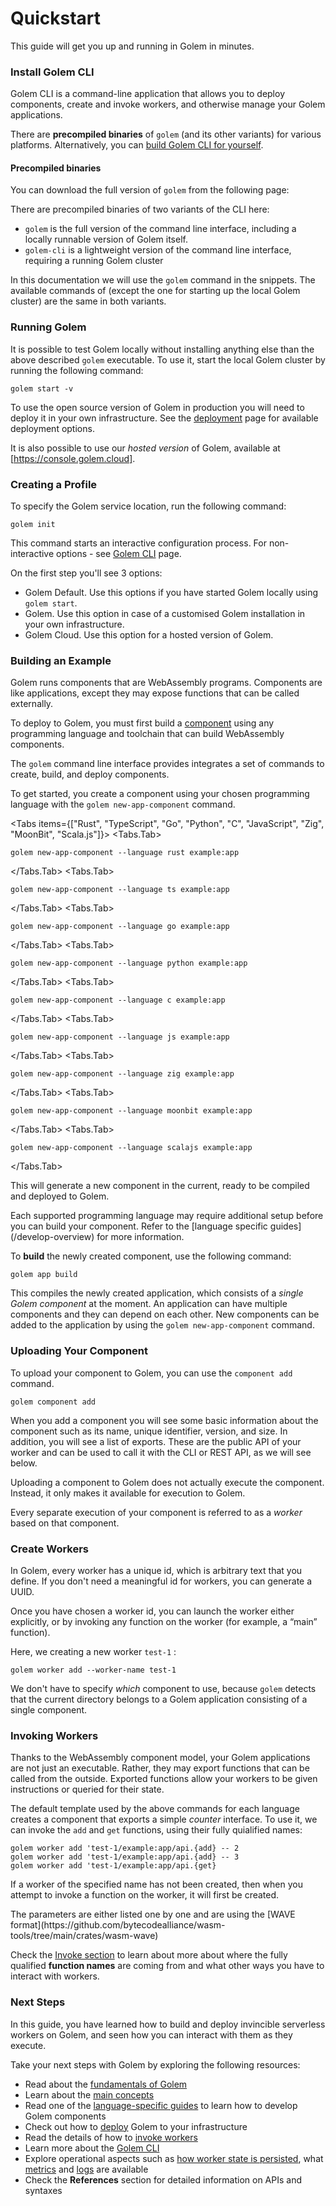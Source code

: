 
# Quickstart

This guide will get you up and running in Golem in minutes.

### Install Golem CLI

Golem CLI is a command-line application that allows you to deploy components,
create and invoke workers, and otherwise manage your Golem applications.

There are **precompiled binaries** of `golem` (and its other variants) for
various platforms. Alternatively, you can [build Golem CLI for yourself](/cli/install-from-source).

#### Precompiled binaries

You can download the full version of `golem` from the following page:

<Cards num={1}>
  <Card
    title="Golem CLI Releases"
    href="https://github.com/golemcloud/golem-cli/releases"
  />
</Cards>

There are precompiled binaries of two variants of the CLI here:

- `golem` is the full version of the command line interface, including a locally runnable version of Golem itself.
- `golem-cli` is a lightweight version of the command line interface, requiring a running Golem cluster

In this documentation we will use the `golem` command in the snippets. The available commands of (except the one for starting up the local Golem cluster) are the same in both variants.

### Running Golem

It is possible to test Golem locally without installing anything else than the above described `golem` executable. To use it, start the local Golem cluster by running the following command:

```shell copy
golem start -v
```

To use the open source version of Golem in production you will need to deploy it in your own infrastructure. See the [deployment](deploy) page for available deployment options.

It is also possible to use our _hosted version_ of Golem, available at [https://console.golem.cloud].

### Creating a Profile

To specify the Golem service location, run the following command:

```shell copy
golem init
```

This command starts an interactive configuration process. For non-interactive options - see [Golem CLI](cli) page.

On the first step you'll see 3 options:

- Golem Default. Use this options if you have started Golem locally using `golem start`.
- Golem. Use this option in case of a customised Golem installation in your own infrastructure.
- Golem Cloud. Use this option for a hosted version of Golem.

### Building an Example

Golem runs components that are WebAssembly programs. Components are like
applications, except they may expose functions that can be called externally.

To deploy to Golem, you must first build a [component](concepts/components)
using any programming language and toolchain that can build WebAssembly
components.

The `golem` command line interface provides integrates a set of commands to create, build, and deploy components.

To get started, you create a component using your chosen programming language with the `golem new-app-component` command.

<Tabs items={["Rust", "TypeScript", "Go", "Python", "C", "JavaScript", "Zig", "MoonBit", "Scala.js"]}>
  <Tabs.Tab>
  ```shell copy
  golem new-app-component --language rust example:app
  ```
  </Tabs.Tab>
  <Tabs.Tab>
  ```shell copy
  golem new-app-component --language ts example:app
  ```
  </Tabs.Tab>
  <Tabs.Tab>
  ```shell copy
  golem new-app-component --language go example:app
  ```
  </Tabs.Tab>
  <Tabs.Tab>
  ```shell copy
  golem new-app-component --language python example:app
  ```
  </Tabs.Tab>
  <Tabs.Tab>
  ```shell copy
  golem new-app-component --language c example:app
  ```
  </Tabs.Tab>
  <Tabs.Tab>
  ```shell copy
  golem new-app-component --language js example:app
  ```
  </Tabs.Tab>
  <Tabs.Tab>
  ```shell copy
  golem new-app-component --language zig example:app
  ```
  </Tabs.Tab>
  <Tabs.Tab>
  ```shell copy
  golem new-app-component --language moonbit example:app
  ```
  </Tabs.Tab>
  <Tabs.Tab>
  ```shell copy
  golem new-app-component --language scalajs example:app
  ```
  </Tabs.Tab>
</Tabs>

This will generate a new component in the current, ready to be compiled and deployed to Golem.

<Callout type="warning">
    Each supported programming language may require additional setup before you can build your component. Refer to the [language specific guides](/develop-overview) for more information.
</Callout>

To **build** the newly created component, use the following command:

```shell copy
golem app build
```

This compiles the newly created application, which consists of a _single Golem component_ at the moment. An application can have multiple components and they can depend on each other. New components can be added to the application by using the `golem new-app-component` command.

### Uploading Your Component

To upload your component to Golem, you can use the `component add` command.

```shell copy
golem component add
```

When you add a component you will see some basic information about the component such as its name, unique identifier, version, and size. In addition, you will see a list of exports. These are the public API of your worker and can be used to call it with the CLI or REST API, as we will see below.

Uploading a component to Golem does not actually execute the component. Instead, it only makes it available for execution to Golem.

Every separate execution of your component is referred to as a _worker_ based on that component.

### Create Workers

In Golem, every worker has a unique id, which is arbitrary text that you define. If you don't need a meaningful id for workers, you can generate a UUID.

Once you have chosen a worker id, you can launch the worker either explicitly, or by invoking any function on the worker (for example, a “main” function).

Here, we creating a new worker `test-1` :

```shell copy
golem worker add --worker-name test-1
```

We don't have to specify _which_ component to use, because `golem` detects that the current directory belongs to a Golem application consisting of a single component.

### Invoking Workers

Thanks to the WebAssembly component model, your Golem applications are not just an executable. Rather, they may export functions that can be called from the outside. Exported functions allow your workers to be given instructions or queried for their state.

The default template used by the above commands for each language creates a component that exports a simple _counter_ interface. To use it, we can invoke the `add` and `get` functions, using their fully quialified names:

```shell copy
golem worker add 'test-1/example:app/api.{add} -- 2
golem worker add 'test-1/example:app/api.{add} -- 3
golem worker add 'test-1/example:app/api.{get}
```

If a worker of the specified name has not been created, then when you attempt to invoke a function on the worker, it will first be created.

<Callout type="info">
The parameters are either listed one by one and are using the [WAVE format](https://github.com/bytecodealliance/wasm-tools/tree/main/crates/wasm-wave)
</Callout>

Check the [Invoke section](invoke) to learn about more about where the fully qualified **function names** are coming from and what other ways you have to interact with workers.

### Next Steps

In this guide, you have learned how to build and deploy invincible serverless workers on Golem, and seen how you can interact with them as they execute.

Take your next steps with Golem by exploring the following resources:

- Read about the [fundamentals of Golem](fundamentals)
- Learn about the [main concepts](concepts)
- Read one of the [language-specific guides](develop-overview) to learn how to develop Golem components
- Check out how to [deploy](deploy) Golem to your infrastructure
- Read the details of how to [invoke workers](invoke)
- Learn more about the [Golem CLI](cli)
- Explore operational aspects such as [how worker state is persisted](operate/persistence), what [metrics](operate/metrics) and [logs](operate/logs) are available
- Check the **References** section for detailed information on APIs and syntaxes
